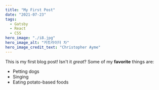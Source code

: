 ```yaml
---
title: "My First Post"
date: "2021-07-23"
tags:
  - Gatsby
  - React
  - CSS
hero_image: "./i8.jpg"
hero_image_alt: "카트라이더 차"
hero_image_credit_text: "Christopher Ayme"
---
```


This is my first blog post! Isn't it _great_?
Some of my **favorite** things are:

- Petting dogs
- Singing
- Eating potato-based foods
